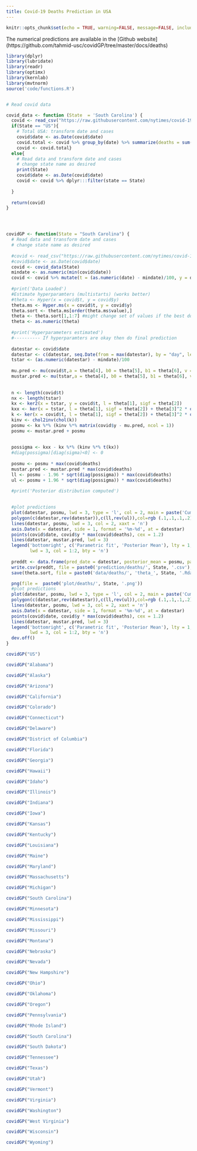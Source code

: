 ```yaml
---
title: Covid-19 Deaths Prediction in USA
---
```


```r
knitr::opts_chunk$set(echo = TRUE, warning=FALSE, message=FALSE, include = TRUE, verbose = FALSE)
```

The numerical predictions are available in the [Github website] (https://github.com/tahmid-usc/covidGP/tree/master/docs/deaths)  

```r
library(dplyr)
library(lubridate)
library(readr)
library(optimx)
library(kernlab)
library(mvtnorm)
source('code/functions.R')


# Read covid data

covid_data <- function (State  = 'South Carolina') {
  covid <- read_csv("https://raw.githubusercontent.com/nytimes/covid-19-data/master/us-states.csv")
  if(State == "US"){
    # Total USA: transform date and cases
    covid$date <- as.Date(covid$date)
    covid.total <- covid %>% group_by(date) %>% summarize(deaths = sum(deaths)) 
    covid <- covid.total}
  else{
    # Read data and transform date and cases
    # change state name as desired
    print(State)
    covid$date <- as.Date(covid$date)
    covid <- covid %>% dplyr:::filter(state == State) 
    
  }
  
  return(covid)
}




covidGP <- function(State = "South Carolina") {
  # Read data and transform date and cases
  # change state name as desired
  
  #covid <- read_csv("https://raw.githubusercontent.com/nytimes/covid-19-data/master/us-states.csv")
  #covid$date <- as.Date(covid$date)
  covid <- covid_data(State)
  mindate <- as.numeric(min(covid$date))
  covid <- covid %>% mutate(t = (as.numeric(date) - mindate)/100, y = deaths / max(deaths))
  
  #print('Data Loaded')
  #Estimate hyperparamters (multistarts) (works better)
  #theta <- Hyper(x = covid$t, y = covid$y)
  theta.ms <- Hyper.ms(x = covid$t, y = covid$y)
  theta.sort <- theta.ms[order(theta.ms$value),]
  theta <- theta.sort[1,1:7] #might change set of values if the best doesnt work well
  theta <- as.numeric(theta)
  
  #print('Hyperparameters estimated')
  #---------- If hyperparamters are okay then do final prediction
  
  datestar <- covid$date
  datestar <- c(datestar, seq.Date(from = max(datestar), by = "day", length.out = 90))
  tstar <- (as.numeric(datestar) - mindate)/100
  
  mu.pred <- mu(covid$t,a = theta[4], b0 = theta[5], b1 = theta[6], v = theta[7])
  mustar.pred <- mu(tstar,a = theta[4], b0 = theta[5], b1 = theta[6], v = theta[7])
  
  
  n <- length(covid$t)
  nx <- length(tstar)
  kx <- ker2(x = tstar, y = covid$t, l = theta[1], sigf = theta[2])
  kxx <- ker(x = tstar, l = theta[1], sigf = theta[2]) + theta[3]^2 * diag(nx)
  k <- ker(x = covid$t, l = theta[1], sigf = theta[2]) + theta[3]^2 * diag(n)
  kinv <- chol2inv(chol(k))
  posmu <- kx %*% (kinv %*% matrix(covid$y - mu.pred, ncol = 1))
  posmu <- mustar.pred + posmu
  
  
  possigma <- kxx - kx %*% (kinv %*% t(kx))
  #diag(possigma)[diag(sigma)<0] <- 0
  
  posmu <- posmu * max(covid$deaths)
  mustar.pred <- mustar.pred * max(covid$deaths)
  ll <- posmu - 1.96 * sqrt(diag(possigma)) * max(covid$deaths)
  ul <- posmu + 1.96 * sqrt(diag(possigma)) * max(covid$deaths)
  
  #print('Posterior distribution computed')
  

  #plot predictions
  plot(datestar, posmu, lwd = 3, type = 'l', col = 2, main = paste('Cumulative COVID-19 Deaths Prediction for', State), xaxt = 'n', ylim = c(0, max(ul)), xlab = "Day", ylab = 'Cumulative Deaths')
  polygon(c(datestar,rev(datestar)),c(ll,rev(ul)),col=rgb (.1,.1,.1,.2),border=NA, xaxt = 'n')
  lines(datestar, posmu, lwd = 3, col = 2, xaxt = 'n')
  axis.Date(x = datestar, side = 1, format = '%m-%d', at = datestar)
  points(covid$date, covid$y * max(covid$deaths), cex = 1.2)
  lines(datestar, mustar.pred, lwd = 3)
  legend('bottomright', c('Parametric fit', 'Posterior Mean'), lty = 1, 
         lwd = 3, col = 1:2, bty = 'n')
  
  preddt <- data.frame(pred_date = datestar, posterior_mean = posmu, parametric_fit = mustar.pred, lower = ll, upper = ul)
  write.csv(preddt, file = paste0('prediction/deaths/', State, '.csv'), row.names = F)
  save(theta.sort, file = paste0('data/deaths/', 'theta_', State, '.Rdata'))

  png(file =  paste0('plot/deaths/', State, '.png'))
  #plot predictions
  plot(datestar, posmu, lwd = 3, type = 'l', col = 2, main = paste('Cumulative COVID-19 Deaths Prediction for', State), xaxt = 'n', ylim = c(0, max(ul)), xlab = "Day", ylab = 'Cumulative Deaths')
  polygon(c(datestar,rev(datestar)),c(ll,rev(ul)),col=rgb (.1,.1,.1,.2),border=NA, xaxt = 'n')
  lines(datestar, posmu, lwd = 3, col = 2, xaxt = 'n')
  axis.Date(x = datestar, side = 1, format = '%m-%d', at = datestar)
  points(covid$date, covid$y * max(covid$deaths), cex = 1.2)
  lines(datestar, mustar.pred, lwd = 3)
  legend('bottomright', c('Parametric fit', 'Posterior Mean'), lty = 1, 
         lwd = 3, col = 1:2, bty = 'n')
  dev.off()
}

```


```r
covidGP("US")
```


```r
covidGP("Alabama")
```

```r
covidGP("Alaska")
```
```r
covidGP("Arizona")
```

```r
covidGP("California")
```

```r
covidGP("Colorado")
```

```r
covidGP("Connecticut")
```

```r
covidGP("Delaware")
```

```r
covidGP("District of Columbia")
```

```r
covidGP("Florida")
```

```r
covidGP("Georgia")
```

```r
covidGP("Hawaii")
```

```r
covidGP("Idaho")
```

```r
covidGP("Illinois")
```

```r
covidGP("Indiana")
```

```r
covidGP("Iowa")
```

```r
covidGP("Kansas")
```

```r
covidGP("Kentucky")
```

```r
covidGP("Louisiana")
```

```r
covidGP("Maine")
```

```r
covidGP("Maryland")
```

```r
covidGP("Massachusetts")
```

```r
covidGP("Michigan")
```

```r
covidGP("South Carolina")
```

```r
covidGP("Minnesota")
```

```r
covidGP("Mississippi")
```

```r
covidGP("Missouri")
```

```r
covidGP("Montana")
```

```r
covidGP("Nebraska")
```

```r
covidGP("Nevada")
```

```r
covidGP("New Hampshire")
```

```r
covidGP("Ohio")
```

```r
covidGP("Oklahoma")
```

```r
covidGP("Oregon")
```

```r
covidGP("Pennsylvania")
```

```r
covidGP("Rhode Island")
```

```r
covidGP("South Carolina")
```

```r
covidGP("South Dakota")
```

```r
covidGP("Tennessee")
```

```r
covidGP("Texas")
```

```r
covidGP("Utah")
```

```r
covidGP("Vermont")
```

```r
covidGP("Virginia")
```

```r
covidGP("Washington")
```

```r
covidGP("West Virginia")
```

```r
covidGP("Wisconsin")
```

```r
covidGP("Wyoming")
```
